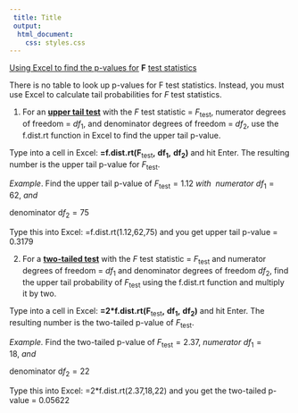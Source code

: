 ```yaml
---
 title: Title
 output:
  html_document:
    css: styles.css
---
```


[Using Excel to find the p-values for]{.underline} $\mathbf{F}$ [test
statistics]{.underline}

There is no table to look up p-values for $\text{F\ }$test statistics.
Instead, you must use Excel to calculate tail probabilities for $F$ test
statistics.

1.  For an **[upper tail test]{.underline}** with the $F$ test statistic
    = $F_{\text{test}}$, numerator degrees of freedom = $df_{1},$ and
    denominator degrees of freedom = $df_{2}$, use the f.dist.rt
    function in Excel to find the upper tail p-value.

Type into a cell in Excel:
**=f.dist.rt(**$\mathbf{F}_{\mathbf{\text{test}}}\mathbf{,\ d}\mathbf{f}_{\mathbf{1}}\mathbf{,\ d}\mathbf{f}_{\mathbf{2}}$**)**
and hit Enter. The resulting number is the upper tail p-value for
$F_{\text{test}}$.

*Example*. Find the upper tail p-value of
$F_{\text{test}} = 1.12\ with\ \ numerator\ df_{1} = 62,\ and$

$\text{\ \ denominator\ d}f_{2} = 75$

Type this into Excel: =f.dist.rt(1.12,62,75) and you get upper tail
p-value = 0.3179

2.  For a **[two-tailed test]{.underline}** with the $F$ test statistic
    = $F_{\text{test}}$ and numerator degrees of freedom = $df_{1}\ $and
    denominator degrees of freedom $df_{2}$, find the upper tail
    probability of $F_{\text{test}}$ using the f.dist.rt function and
    multiply it by two.

Type into a cell in Excel:
**=2\*f.dist.rt(**$\mathbf{F}_{\mathbf{\text{test}}}\mathbf{,\ d}\mathbf{f}_{\mathbf{1}}\mathbf{,\ d}\mathbf{f}_{\mathbf{2}}$**)**
and hit Enter. The resulting number is the two-tailed p-value of
$F_{\text{test}}$.

*Example.* Find the two-tailed p-value of
$F_{\text{test}} = 2.37,\ numerator\ df_{1} = 18,\ and\ $

$\text{\ \ \ denominator\ d}f_{2} = 22$

Type this into Excel: =2\*f.dist.rt(2.37,18,22) and you get the
two-tailed p-value = 0.05622
